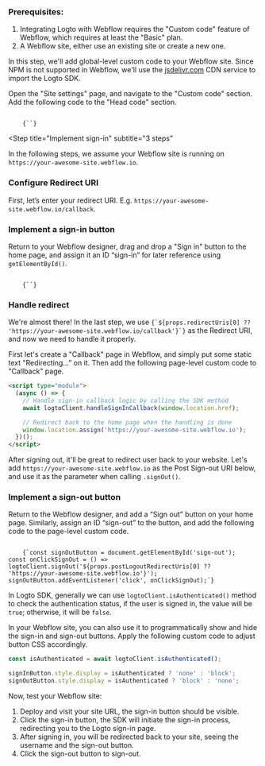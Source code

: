 
<Steps>

<Step title="Preparation">

### Prerequisites:

1. Integrating Logto with Webflow requires the "Custom code" feature of Webflow, which requires at least the "Basic" plan.
2. A Webflow site, either use an existing site or create a new one.

</Step>

<Step title="Init LogtoClient">

In this step, we'll add global-level custom code to your Webflow site. Since NPM is not supported in Webflow, we'll use the [jsdelivr.com](https://www.jsdelivr.com/) CDN service to import the Logto SDK.

Open the "Site settings" page, and navigate to the "Custom code" section. Add the following code to the "Head code" section.

<Code className="language-html">
    {`<script type="module">
  // Import \`@logto/browser\` SDK from the jsdelivr CDN

  // Assign the \`logtoClient\` instance to window object,
  // enabling global usage in other pages
  window.logtoClient = new LogtoClient({
    endpoint: '${props.endpoint}',
    appId: '${props.app.id}',
  });
</script>`}
</Code>

</Step>

<Step
  title="Implement sign-in"
  subtitle="3 steps"
>

<InlineNotification>
  In the following steps, we assume your Webflow site is running on <code>https://your-awesome-site.webflow.io</code>.
</InlineNotification>

### Configure Redirect URI

First, let’s enter your redirect URI. E.g. `https://your-awesome-site.webflow.io/callback`.

<UriInputField name="redirectUris" />

### Implement a sign-in button

Return to your Webflow designer, drag and drop a "Sign in" button to the home page, and assign it an ID “sign-in” for later reference using `getElementById()`.

<Code className="language-html">
    {`<script type="module">
  const signInButton = document.getElementById('sign-in');
  const onClickSignIn = () => logtoClient.signIn('${props.redirectUris[0] ?? 'https://your-awesome-site.webflow.io/callback'}');
  signInButton.addEventListener('click', onClickSignIn);
</script>`}
</Code>

### Handle redirect

<p>We're almost there! In the last step, we use <code>{`${props.redirectUris[0] ?? 'https://your-awesome-site.webflow.io/callback'}`}</code> as the Redirect URI, and now we need to handle it properly.</p>

First let's create a "Callback" page in Webflow, and simply put some static text "Redirecting..." on it. Then add the following page-level custom code to "Callback" page.

```html
<script type="module">
  (async () => {
    // Handle sign-in callback logic by calling the SDK method
    await logtoClient.handleSignInCallback(window.location.href);

    // Redirect back to the home page when the handling is done
    window.location.assign('https://your-awesome-site.webflow.io');
  })();
</script>
```

</Step>

<Step title="Implement sign-out">

After signing out, it'll be great to redirect user back to your website. Let's add `https://your-awesome-site.webflow.io` as the Post Sign-out URI below, and use it as the parameter when calling `.signOut()`.

<UriInputField name="postLogoutRedirectUris" />

### Implement a sign-out button

Return to the Webflow designer, and add a “Sign out” button on your home page. Similarly, assign an ID “sign-out” to the button, and add the following code to the page-level custom code.

<Code className="language-js">
    {`const signOutButton = document.getElementById('sign-out');
const onClickSignOut = () => logtoClient.signOut('${props.postLogoutRedirectUris[0] ?? 'https://your-awesome-site.webflow.io'}');
signOutButton.addEventListener('click', onClickSignOut);`}
</Code>

</Step>

<Step title="Handle authentication status">

In Logto SDK, generally we can use `logtoClient.isAuthenticated()` method to check the authentication status, if the user is signed in, the value will be `true`; otherwise, it will be `false`.

In your Webflow site, you can also use it to programmatically show and hide the sign-in and sign-out buttons. Apply the following custom code to adjust button CSS accordingly.

```js
const isAuthenticated = await logtoClient.isAuthenticated();

signInButton.style.display = isAuthenticated ? 'none' : 'block';
signOutButton.style.display = isAuthenticated ? 'block' : 'none';
```

</Step>

<Step title="Checkpoint: Test your application">

Now, test your Webflow site:

1. Deploy and visit your site URL, the sign-in button should be visible.
2. Click the sign-in button, the SDK will initiate the sign-in process, redirecting you to the Logto sign-in page.
3. After signing in, you will be redirected back to your site, seeing the username and the sign-out button.
4. Click the sign-out button to sign-out.

</Step>

</Steps>
